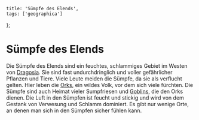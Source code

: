 
    title: 'Sümpfe des Elends',
    tags: ['geographica']
};

# Sümpfe des Elends

Die Sümpfe des Elends sind ein feuchtes, schlammiges Gebiet im Westen von [Dragosia](wiki:dragosia).
Sie sind fast undurchdringlich und voller gefährlicher Pflanzen und Tiere.
Viele Leute meiden die Sümpfe, da sie als verflucht gelten.
Hier leben die [Orks](wiki:orks), ein wildes Volk, vor dem sich viele fürchten.
Die Sümpfe sind auch Heimat vieler Sumpfriesen und [Goblins](wiki:goblins), die den Orks dienen.
Die Luft in den Sümpfen ist feucht und stickig und wird von dem Gestank von Verwesung und Schlamm dominiert.
Es gibt nur wenige Orte, an denen man sich in den Sümpfen sicher fühlen kann.
